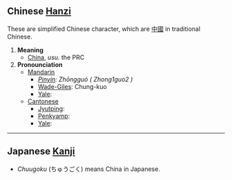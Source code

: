 

== Chinese [[Hanzi]] ==

These are simplified Chinese character, which are [[中國]] in traditional Chinese.

#'''Meaning'''
#*[[China]], ''usu.'' the PRC 
#'''Pronounciation '''
#*[[Mandarin ]]
#**''[[Pinyin]]: Zhōngguó ( Zhong1guo2 )''
#**[[Wade-Giles]]: Chung-kuo
#**[[Yale]]: 
#*[[Cantonese]]
#**[[Jyutping]]: 
#**[[Penkyamp]]: 
#**[[Yale]]:

----

==Japanese [[Kanji]]==
*''Chuugoku'' (ちゅうごく) means China in Japanese.